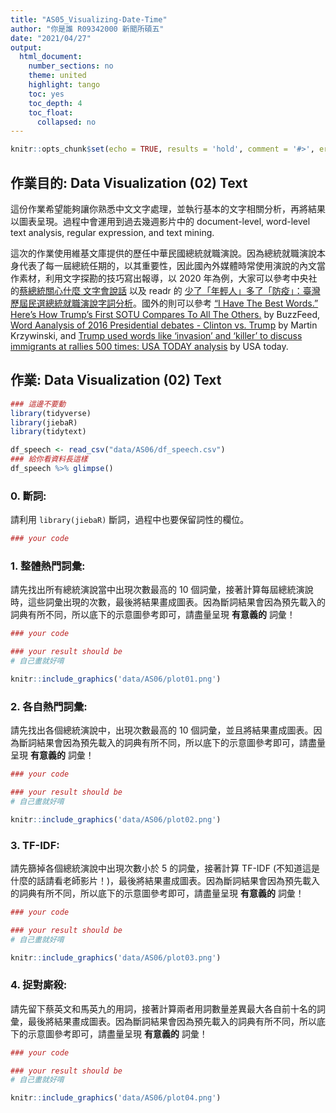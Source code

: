 ```yaml
---
title: "AS05_Visualizing-Date-Time"
author: "你是誰 R09342000 新聞所碩五"
date: "2021/04/27"
output:
  html_document:
    number_sections: no
    theme: united
    highlight: tango
    toc: yes
    toc_depth: 4
    toc_float:
      collapsed: no
---
```


```r
knitr::opts_chunk$set(echo = TRUE, results = 'hold', comment = '#>', error = TRUE)
```

## 作業目的: Data Visualization (02) Text

這份作業希望能夠讓你熟悉中文文字處理，並執行基本的文字相關分析，再將結果以圖表呈現。過程中會運用到過去幾週影片中的 document-level, word-level text analysis, regular expression, and text mining.

這次的作業使用維基文庫提供的歷任中華民國總統就職演說。因為總統就職演說本身代表了每一屆總統任期的，以其重要性，因此國內外媒體時常使用演說的內文當作素材，利用文字探勘的技巧寫出報導，以 2020 年為例，大家可以參考中央社的[蔡總統關心什麼 文字會說話
](https://www.cna.com.tw/project/20200520-inauguraladdress/) 以及 readr 的 [少了「年輕人」多了「防疫」：臺灣歷屆民選總統就職演說字詞分析
](https://www.readr.tw/post/2433)。國外的則可以參考 [“I Have The Best Words.” Here's How Trump’s First SOTU Compares To All The Others.](https://www.buzzfeednews.com/article/peteraldhous/trump-state-of-the-union-words#.tbr8QJvA7) by BuzzFeed, [Word Aanalysis of 2016 Presidential debates - Clinton vs. Trump](http://mkweb.bcgsc.ca/debates2016/) by Martin Krzywinski, and [Trump used words like 'invasion' and 'killer' to discuss immigrants at rallies 500 times: USA TODAY analysis](https://www.usatoday.com/story/news/politics/elections/2019/08/08/trump-immigrants-rhetoric-criticized-el-paso-dayton-shootings/1936742001/) by USA today.

## 作業: Data Visualization (02) Text

```r
### 這邊不要動
library(tidyverse)
library(jiebaR)
library(tidytext)

df_speech <- read_csv("data/AS06/df_speech.csv")
### 給你看資料長這樣
df_speech %>% glimpse()
```

### 0. 斷詞:

請利用 `library(jiebaR)` 斷詞，過程中也要保留詞性的欄位。

```r
### your code

```

### 1. 整體熱門詞彙:

請先找出所有總統演說當中出現次數最高的 10 個詞彙，接著計算每屆總統演說時，這些詞彙出現的次數，最後將結果畫成圖表。因為斷詞結果會因為預先載入的詞典有所不同，所以底下的示意圖參考即可，請盡量呈現 **有意義的** 詞彙！

```r
### your code

### your result should be
# 自己畫就好唷

```

```r
knitr::include_graphics('data/AS06/plot01.png')
```

### 2. 各自熱門詞彙:

請先找出各個總統演說中，出現次數最高的 10 個詞彙，並且將結果畫成圖表。因為斷詞結果會因為預先載入的詞典有所不同，所以底下的示意圖參考即可，請盡量呈現 **有意義的** 詞彙！

```r
### your code

### your result should be
# 自己畫就好唷

```


```r
knitr::include_graphics('data/AS06/plot02.png')
```

### 3. TF-IDF:

請先篩掉各個總統演說中出現次數小於 5 的詞彙，接著計算 TF-IDF (不知道這是什麼的話請看老師影片！)，最後將結果畫成圖表。因為斷詞結果會因為預先載入的詞典有所不同，所以底下的示意圖參考即可，請盡量呈現 **有意義的** 詞彙！

```r
### your code

### your result should be
# 自己畫就好唷

```


```r
knitr::include_graphics('data/AS06/plot03.png')
```

### 4. 捉對廝殺:

請先留下蔡英文和馬英九的用詞，接著計算兩者用詞數量差異最大各自前十名的詞彙，最後將結果畫成圖表。因為斷詞結果會因為預先載入的詞典有所不同，所以底下的示意圖參考即可，請盡量呈現 **有意義的** 詞彙！

```r
### your code

### your result should be
# 自己畫就好唷

```

```r
knitr::include_graphics('data/AS06/plot04.png')
```
